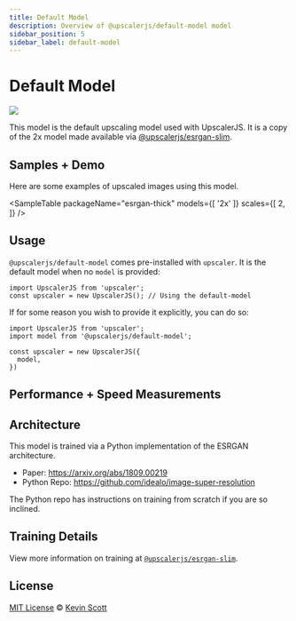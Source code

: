 ```yaml
---
title: Default Model
description: Overview of @upscalerjs/default-model model
sidebar_position: 5
sidebar_label: default-model
---
```


# Default Model

[![](https://data.jsdelivr.com/v1/package/npm/@upscalerjs/default-model/badge)](https://www.jsdelivr.com/package/npm/@upscalerjs/default-model)

This model is the default upscaling model used with UpscalerJS. It is a copy of the 2x model made available via [@upscalerjs/esrgan-slim](esrgan-slim).

## Samples + Demo

Here are some examples of upscaled images using this model.


<SampleTable
  packageName="esrgan-thick"
  models={[
    '2x'
  ]}
  scales={[
    2,
  ]}
/>


<ModelExample model="default-model" />

## Usage

`@upscalerjs/default-model` comes pre-installed with `upscaler`. It is the default model when no `model` is provided:

```
import UpscalerJS from 'upscaler';
const upscaler = new UpscalerJS(); // Using the default-model
```

If for some reason you wish to provide it explicitly, you can do so:

```
import UpscalerJS from 'upscaler';
import model from '@upscalerjs/default-model';

const upscaler = new UpscalerJS({
  model,
})
```

## Performance + Speed Measurements


<PerformanceChart package="default-model" databasePath="/assets/performance.sql"></PerformanceChart>

<SpeedChart package="default-model" databasePath="/assets/speed.sql"></SpeedChart>

## Architecture
This model is trained via a Python implementation of the ESRGAN architecture.

- Paper: https://arxiv.org/abs/1809.00219
- Python Repo: https://github.com/idealo/image-super-resolution

The Python repo has instructions on training from scratch if you are so inclined.

## Training Details

View more information on training at [`@upscalerjs/esrgan-slim`](esrgan-slim#training-details).

## License

[MIT License](https://oss.ninja/mit/developit/) © [Kevin Scott](https://thekevinscott.com)


